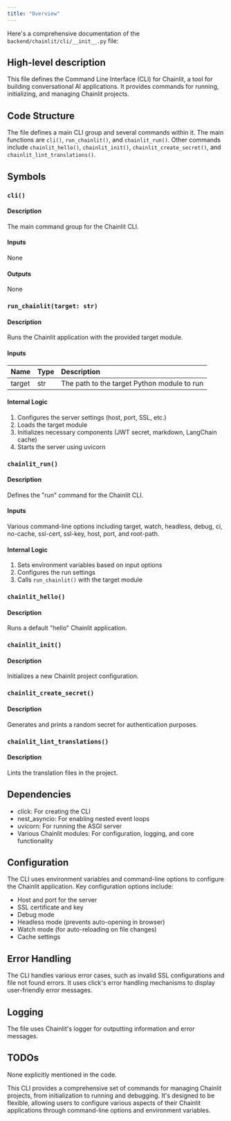 ```yaml
---
title: "Overview"
---
```


Here's a comprehensive documentation of the `backend/chainlit/cli/__init__.py` file:

## High-level description
This file defines the Command Line Interface (CLI) for Chainlit, a tool for building conversational AI applications. It provides commands for running, initializing, and managing Chainlit projects.

## Code Structure
The file defines a main CLI group and several commands within it. The main functions are `cli()`, `run_chainlit()`, and `chainlit_run()`. Other commands include `chainlit_hello()`, `chainlit_init()`, `chainlit_create_secret()`, and `chainlit_lint_translations()`.

## Symbols

### `cli()`
#### Description
The main command group for the Chainlit CLI.

#### Inputs
None

#### Outputs
None

### `run_chainlit(target: str)`
#### Description
Runs the Chainlit application with the provided target module.

#### Inputs
| Name | Type | Description |
|:-----|:-----|:------------|
| target | str | The path to the target Python module to run |

#### Internal Logic
1. Configures the server settings (host, port, SSL, etc.)
2. Loads the target module
3. Initializes necessary components (JWT secret, markdown, LangChain cache)
4. Starts the server using uvicorn

### `chainlit_run()`
#### Description
Defines the "run" command for the Chainlit CLI.

#### Inputs
Various command-line options including target, watch, headless, debug, ci, no-cache, ssl-cert, ssl-key, host, port, and root-path.

#### Internal Logic
1. Sets environment variables based on input options
2. Configures the run settings
3. Calls `run_chainlit()` with the target module

### `chainlit_hello()`
#### Description
Runs a default "hello" Chainlit application.

### `chainlit_init()`
#### Description
Initializes a new Chainlit project configuration.

### `chainlit_create_secret()`
#### Description
Generates and prints a random secret for authentication purposes.

### `chainlit_lint_translations()`
#### Description
Lints the translation files in the project.

## Dependencies
- click: For creating the CLI
- nest_asyncio: For enabling nested event loops
- uvicorn: For running the ASGI server
- Various Chainlit modules: For configuration, logging, and core functionality

## Configuration
The CLI uses environment variables and command-line options to configure the Chainlit application. Key configuration options include:
- Host and port for the server
- SSL certificate and key
- Debug mode
- Headless mode (prevents auto-opening in browser)
- Watch mode (for auto-reloading on file changes)
- Cache settings

## Error Handling
The CLI handles various error cases, such as invalid SSL configurations and file not found errors. It uses click's error handling mechanisms to display user-friendly error messages.

## Logging
The file uses Chainlit's logger for outputting information and error messages.

## TODOs
None explicitly mentioned in the code.

This CLI provides a comprehensive set of commands for managing Chainlit projects, from initialization to running and debugging. It's designed to be flexible, allowing users to configure various aspects of their Chainlit applications through command-line options and environment variables.